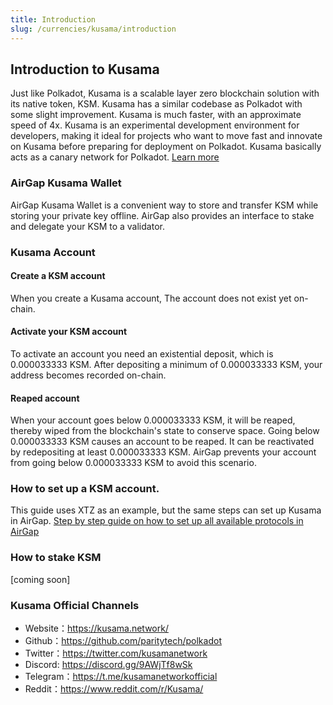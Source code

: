 ```yaml
---
title: Introduction
slug: /currencies/kusama/introduction
---
```


## Introduction to Kusama

Just like Polkadot, Kusama is a scalable layer zero blockchain solution with its native token, KSM.
Kusama has a similar codebase as Polkadot with some slight improvement. Kusama is much faster, with an approximate speed of 4x.
Kusama is an experimental development environment for developers, making it ideal for projects who want to move fast and innovate on Kusama before preparing for deployment on Polkadot. Kusama basically acts as a canary network for Polkadot. [Learn more](https://kusama.network/)

### AirGap Kusama Wallet

AirGap Kusama Wallet is a convenient way to store and transfer KSM while storing your private key offline. AirGap also provides an interface to stake and delegate your KSM to a validator.

### Kusama Account

#### Create a KSM account

When you create a Kusama account, The account does not exist yet on-chain.

#### Activate your KSM account

To activate an account you need an existential deposit, which is 0.000033333 KSM. After depositing a minimum of 0.000033333 KSM, your address becomes recorded on-chain.

#### Reaped account

When your account goes below 0.000033333 KSM, it will be reaped, thereby wiped from the blockchain's state to conserve space.
Going below 0.000033333 KSM causes an account to be reaped. It can be reactivated by redepositing at least 0.000033333 KSM.
AirGap prevents your account from going below 0.000033333 KSM to avoid this scenario.

### How to set up a KSM account.

This guide uses XTZ as an example, but the same steps can set up Kusama in AirGap.
[Step by step guide on how to set up all available protocols in AirGap](https://medium.com/airgap-it/airgap-the-step-by-step-guide-c4c3d3fe9a05)

### How to stake KSM

[coming soon]

### Kusama Official Channels

- Website：https://kusama.network/
- Github：https://github.com/paritytech/polkadot
- Twitter：https://twitter.com/kusamanetwork
- Discord: https://discord.gg/9AWjTf8wSk
- Telegram：https://t.me/kusamanetworkofficial
- Reddit：https://www.reddit.com/r/Kusama/
